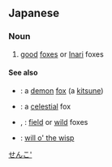 ==Japanese==
{{ja-kanjitab|ぜん|こ|yomi=o}}

===Noun===
{{ja-noun|ぜんこ}}

# [[good]] [[foxes]] or [[Inari]] foxes

====See also====
* {{ja-r|妖狐|ようこ}}: a [[demon]] [[fox]] (a [[kitsune]])
* {{ja-r|天狐|てんこ}}: a [[celestial]] fox
* {{ja-r|野狐|やこ}}, {{ja-r|野狐|のぎつね}}: [[field]] or [[wild]] foxes
* {{ja-r|狐火|きつねび}}: [[will o' the wisp]]

[[Category:ja:Mythological creatures|せんこ']]